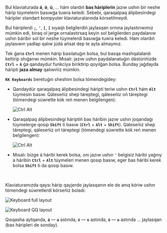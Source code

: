 
Bul klaviaturada **á**, **ó**, **ú**, ... hám olardıń **bas háriplerin** jazıw ushın bir neshe hárip túymelerin basıwǵa tuwra keledi. Sebebi, qaraqalpaq álipbesindegi háripler standart kompyuter klaviaturalarında kórsetilmeydi.

Bul háriplerdi **`;`**, **`'`**, **`[`**, **`]`** sıyaqlı belgilerdiń jaylasqan ornına jaylastırıwımız múmkin edi, biraq ol jerge ornalastırsaq keyin sol belgilerden paydalanıw ushın báribir sol bir neshe túymelerdi basıwǵa tuwra keledi. Hám olardıń jaylasıwın yadlap qalıw júdá ańsat dep te ayta almaymız.

Tek ǵana **`Ctrl`** menen hárip basılatuǵın bolsa, bul basqa mashqalalardı keltirip shıǵarıwı múmkin. Mısalı: jazıw ushın paydalanatuǵın dástúrińizde **`Ctrl`** + **`A`** ǵa qandaydur funkciya biriktirip qoyılǵan bolsa. Bunday jaǵdayda háripti **jaza almay** qalıwıńiz múmkin.

**`KK Keyboards`** beretuǵın sheshim bolsa tómendegidey:

- Qandaydúr qaraqalpaq álipbesindegi háripti teriw ushın **`Ctrl`** hám **`Alt`** túymesin basıw. Qáleseńiz shep táreptegi, qáleseńiz oń táreptegi (tómendegi súwrette kók reń menen belgilengen):

  <Image src={CtrlAltButtons} alt="Ctrl Alt" width={1000} height={800} />

- Qaraqalpaq álipbesindegi háriptiń bas háribin jazıw ushın joqarıdaǵı túymelerge qosıp **`Shift`** ti basıw (**`Ctrl`** + **`Alt`** + **`Shift`**). Qáleseńiz shep táreptegi, qáleseńiz oń táreptegi (tómendegi súwrette kók reń menen belgilengen):

  <Image src={CtrlAltShiftButtons} alt="Ctrl Alt" width={1000} height={800} />

- Mısalı: bizge á háribi kerek bolsa, onı jazıw ushın **`'`** belgisiz háribi yaǵnıy a háribin **`Ctrl`** + **`Alt`** túymeleri menen qosıp basıw, eger bas háribi kerek bolsa **`Shift`** ti da qosıp basıw.

<br />

Klaviaturamızda qaysı hárip qayjerde jaylasqanın ele de anıq kóriw ushın tómendegi súwretlerdi kórseńiz boladı:

<Image
  src={KeyboardFullLayout}
  alt="Keyboard full layout"
  width={1200}
  height={1000}
/>

<Image
  className="mt-4"
  src={KeyboardQQLayout}
  alt="Keyboard QQ layout"
  width={1200}
  height={1000}
/>

Qısqasha aytqanda, **`á`** — **`a`** astında, **`ó`** — **`o`** astında, **`ú`** — **`u`** astında ... jaylasqan (bas háripleri de sonday).
